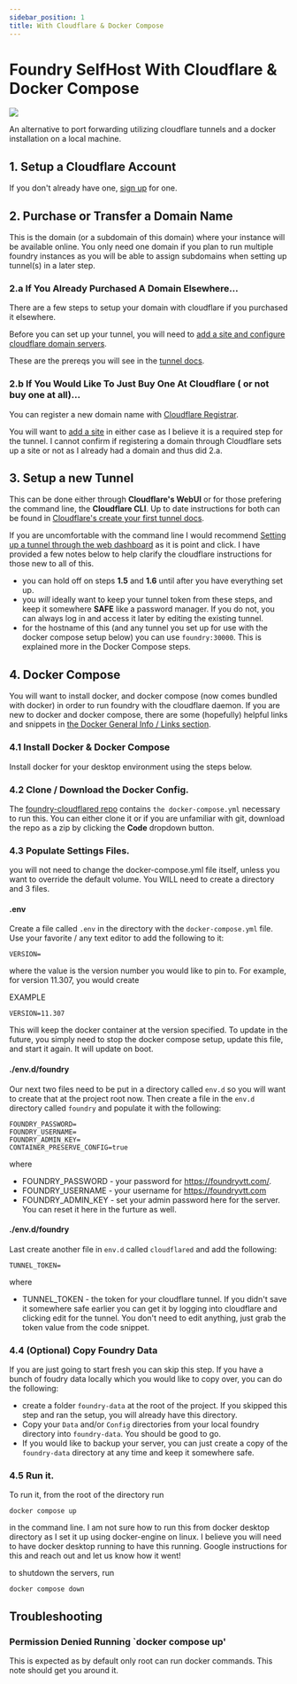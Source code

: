 ```yaml
---
sidebar_position: 1
title: With Cloudflare & Docker Compose
---
```





# Foundry SelfHost With Cloudflare & Docker Compose

<img src="/img/guides-img/flying-whales.webp" className="guide-img-600" />

An alternative to port forwarding utilizing cloudflare tunnels and a docker installation on a local machine.

<SelfHostDisclaimer />

## 1. Setup a Cloudflare Account

If you don't already have one, [sign up](https://dash.cloudflare.com/sign-up) for one.

## 2. Purchase or Transfer a Domain Name

This is the domain (or a subdomain of this domain) where your instance will be available online.  You only need one domain if you plan to run multiple foundry instances as you will be able to assign subdomains when setting up tunnel(s) in a later step.  

### 2.a If You Already Purchased A Domain Elsewhere...

There are a few steps to setup your domain with cloudflare if you purchased it elsewhere.

Before you can set up your tunnel, you will need to [add a site and configure cloudflare domain servers](https://developers.cloudflare.com/dns/zone-setups/full-setup/setup/).

These are the prereqs you will see in the [tunnel docs](https://developers.cloudflare.com/cloudflare-one/connections/connect-networks/install-and-setup/tunnel-guide/local/#prerequisites).

### 2.b If You Would Like To Just Buy One At Cloudflare ( or not buy one at all)...

You can register a new domain name with [Cloudflare Registrar](https://developers.cloudflare.com/registrar/get-started/register-domain/).

You will want to [add a site](https://developers.cloudflare.com/fundamentals/setup/account-setup/add-site/) in either case as I believe it is a required step for the tunnel.  I cannot confirm if registering a domain through Cloudflare sets up a site or not as I already had a domain and thus did 2.a.


## 3. Setup a new Tunnel

This can be done either through **Cloudflare's WebUI** or for those prefering the command line, the **Cloudflare CLI**.  Up to date instructions for both can be found in [Cloudflare's create your first tunnel docs](https://developers.cloudflare.com/cloudflare-one/connections/connect-networks/get-started/).

If you are uncomfortable with the command line I would recommend [Setting up a tunnel through the web dashboard](https://developers.cloudflare.com/cloudflare-one/connections/connect-networks/get-started/create-remote-tunnel/) as it is point and click.  I have provided a few notes below to help clarify the cloudflare instructions for those new to all of this.

- you can hold off on steps **1.5** and **1.6**  until after you have everything set up.
- you *will* ideally want to keep your tunnel token from these steps, and keep it somewhere **SAFE** like a password manager.  If you do not, you can always log in and access it later by editing the existing tunnel.
- for the hostname of this (and any tunnel you set up for use with the docker compose setup below) you can use `foundry:30000`.  This is explained more in the Docker Compose steps.


## 4. Docker Compose

You will want to install docker, and docker compose (now comes bundled with docker) in order to run foundry with the cloudflare daemon.  If you are new to docker and docker compose, there are some (hopefully) helpful links and snippets in [the Docker General Info / Links section](/docs/general/docker).

### 4.1 Install Docker & Docker Compose

Install docker for your desktop environment using the steps below.

<InstallDockerTabs />

### 4.2 Clone / Download the Docker Config.

The [foundry-cloudflared repo](https://github.com/adventurermonthly/foundry-cloudflared) contains `the docker-compose.yml` necessary to run this.  You can either clone it or if you are unfamiliar with git, download the repo as a zip by clicking the **Code** dropdown button.

### 4.3 Populate Settings Files.

you will not need to change the docker-compose.yml file itself, unless you want to override the default volume.  You WILL need to create a directory and 3 files.

#### .env

Create a file called `.env` in the directory with the `docker-compose.yml` file.  Use your favorite / any text editor to add the following to it:

```
VERSION=
```

where the value is the version number you would like to pin to.  For example, for version 11.307, you would create

EXAMPLE
```
VERSION=11.307
```

This will keep the docker container at the version specified.  To update in the future, you simply need to stop the docker compose setup, update this file, and start it again.  It will update on boot.

#### ./env.d/foundry

Our next two files need to be put in a directory called `env.d` so you will want to create that at the project root now.  Then create a file in the `env.d` directory called `foundry` and populate it with the following:

```
FOUNDRY_PASSWORD=           
FOUNDRY_USERNAME=
FOUNDRY_ADMIN_KEY=
CONTAINER_PRESERVE_CONFIG=true
```
where

- FOUNDRY_PASSWORD - your password for https://foundryvtt.com/.
- FOUNDRY_USERNAME - your username for https://foundryvtt.com
- FOUNDRY_ADMIN_KEY - set your admin password here for the server.  You can reset it here in the furture as well.

#### ./env.d/foundry

Last create another file in `env.d` called `cloudflared` and add the following:

```
TUNNEL_TOKEN=
```

where

- TUNNEL_TOKEN - the token for your cloudflare tunnel.  If you didn't save it somewhere safe earlier you can get it by logging into cloudflare and clicking edit for the tunnel.  You don't need to edit anything, just grab the token value from the code snippet.

### 4.4 (Optional) Copy Foundry Data

If you are just going to start fresh you can skip this step.  If you have a bunch of foudry data locally which you would like to copy over, you can do the following:

- create a folder `foundry-data` at the root of the project.  If you skipped this step and ran the setup, you will already have this directory.
- Copy your `Data` and/or `Config` directories from your local foundry directory into `foundry-data`.  You should be good to go.
- If you would like to backup your server, you can just create a copy of the `foundry-data` directory at any time and keep it somewhere safe.

### 4.5 Run it.

To run it, from the root of the directory run 

```
docker compose up
```

in the command line.  I am not sure how to run this from docker desktop directory as I set it up using docker-engine on linux.  I believe you will need to have docker desktop running to have this running.  Google instructions for this and reach out and let us know how it went!

to shutdown the servers, run 

```
docker compose down
```

<SelfHostDisclaimer />

## Troubleshooting


### Permission Denied Running `docker compose up'

This is expected as by default only root can run docker commands.  This note should get you around it.

<DockerPermissions />

